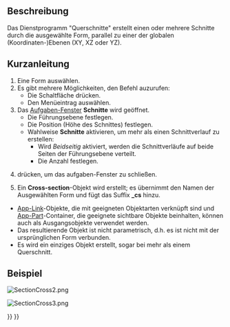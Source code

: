 <languages/>

{{Docnav/de
|[[Part_Section/de|Schnittkurve]]
|[[Part_Offset/de|Versatz]]
|[[Part_Workbench/de|Part]]
|IconL=Part_Section.svg
|IconR=Part_Offset.svg
|IconC=Workbench_Part.svg
}}

{{GuiCommand/de
|Name=Part CrossSections
|Name/de=Part Querschnitte
|MenuLocation=Formteil → Schnitte...
|Workbenches=[[Part_Workbench/de|Part]]
|SeeAlso=[[Part_Section/de|Part Schnittkurve]]
}}

<span id="Description"></span>
==Beschreibung==

Das Dienstprogramm "Querschnitte" erstellt einen oder mehrere Schnitte durch die ausgewählte Form, parallel zu einer der globalen (Koordinaten-)Ebenen (XY, XZ oder YZ).

<span id="Usage"></span>
==Kurzanleitung==

# Eine Form auswählen.
# Es gibt mehrere Möglichkeiten, den Befehl auzurufen:
#* Die Schaltfläche {{Button|[[Image:Part_CrossSections.svg|16px]] [[Part_CrossSections/de|Schnitte...]]}} drücken.
#* Den Menüeintrag {{MenuCommand|Part → [[Image:Part_CrossSections.svg|16px]] Schnitte...}} auswählen.
# Das [[Task_panel/de|Aufgaben-Fenster]] '''Schnitte''' wird geöffnet.
#* Die Führungsebene festlegen.
#* Die Position (Höhe des Schnittes) festlegen.
#* Wahlweise '''Schnitte''' aktivieren, um mehr als einen Schnittverlauf zu erstellen:
#** Wird ''Beidseitig'' aktiviert, werden die Schnittverläufe auf beide Seiten der Führungsebene verteilt.
#** Die Anzahl festlegen.
# {{Button|OK}} drücken, um das aufgaben-Fenster zu schließen.
# Ein '''Cross-section'''-Objekt wird erstellt; es übernimmt den Namen der Ausgewählten Form und fügt das Suffix '''_cs''' hinzu.

<span id="Notes"></span>
{{Part Tools navi/de}}

* [[App_Link/de|App-Link]]-Objekte, die mit geeigneten Objektarten verknüpft sind und [[App_Part/de|App-Part]]-Container, die geeignete sichtbare Objekte beinhalten, können auch als Ausgangsobjekte verwendet werden. {{Version/de|0.20}}
* Das resultierende Objekt ist nicht parametrisch, d.h. es ist nicht mit der ursprünglichen Form verbunden.
* Es wird ein einziges Objekt erstellt, sogar bei mehr als einem Querschnitt.

<span id="Example"></span>
==Beispiel==

[[Image:SectionCross2.png]]
{{Caption|Eingabe}}

[[Image:SectionCross3.png]]
{{Caption|Ergebnis}}


{{Docnav/de
|[[Part_Section/de|Schnittkurve]]
|[[Part_Offset/de|Versatz]]
|[[Part_Workbench/de|Part]]
|IconL=Part_Section.svg
|IconR=Part_Offset.svg
|IconC=Workbench_Part.svg
}}

{{Part_Tools_navi{{#translation:}}}}
{{Userdocnavi{{#translation:}}}}